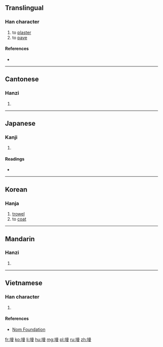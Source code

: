 ==Translingual==

===Han character===
{{Han char|rn=32|rad=土|as=11|sn=14|four=4614<sub>7</sub>|canj=土日田水 (GAWE)|ids=⿰[[土]][[曼]]}}

# to [[plaster]]
# to [[pave]]

====References====
* {{Han ref|kx=0237.130|dkj=05405|dj=0475.200|hdz=10480.050|uh=5881|ud=22657|bh=E15B|bd=57691}}

----

==Cantonese==

===Hanzi===
{{yue-hanzi|jyut=|y=maan6}}

# {{defn|lang=yue|sort=土11}}

----

==Japanese==

===Kanji===
{{ja-kanji|grade=|rs=土11}}

# {{defn|lang=ja|sort=土11}}

====Readings====
* {{ja-readings|on=[[ばん]] (ban), [[まん]] (man)|kun=[[こて]] (kote)}}

----

==Korean==

===Hanja===
{{ko-hanja|hangeul=만|rv=man|mr=man}}

# [[trowel]]
# to [[coat]]

----

==Mandarin==

===Hanzi===
{{cmn-hanzi|pin=[[màn]] ([[man4]])|wg=man<sup>4</sup>}}

# {{defn|lang=cmn|sort=土11}}

----

==Vietnamese==

===Han character===
{{vi-hantu|[[mặn]], [[mạn]]|rs=土11}}

# {{defn|lang=vi|sort=土11}}

====References====
*[http://nomfoundation.org/common/nom_details.php?codepoint=5881 Nom Foundation]

[[fr:墁]]
[[ko:墁]]
[[li:墁]]
[[hu:墁]]
[[mg:墁]]
[[pl:墁]]
[[ru:墁]]
[[zh:墁]]